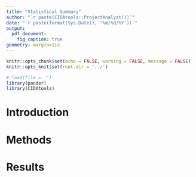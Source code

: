 ---
title: "Statistical Summary"
author: "`r paste(CIDAtools::ProjectAnalyst())`"
date: "`r paste(format(Sys.Date(), '%m/%d/%Y'))`"
output: 
  pdf_document:
    fig_caption: true
geometry: margin=1in
---

```{r global_options, include=FALSE}
knitr::opts_chunk$set(echo = FALSE, warning = FALSE, message = FALSE)
knitr::opts_knit$set(root.dir = '../')
```

```{r setup, include=FALSE}
# load(file = '')
library(pander)
library(CIDAtools)
```

# Introduction  

# Methods  

# Results  

